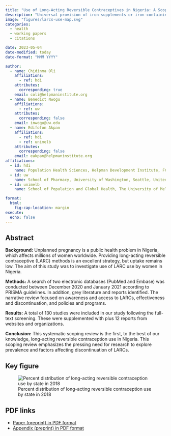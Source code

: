 ```yaml
---
title: "Use of Long-Acting Reversible Contraceptives in Nigeria: A Scoping Review"
description: "Universal provision of iron supplements or iron-containing multiple micronutrients powders (MNPs) are widely used to prevent anemia in young children in low- and middle-income countries."
image: "figures/larcs-use-map.svg"
categories:
  - health
  - working papers
  - citations

date: 2023-05-04
date-modified: today
date-format: "MMM YYYY"

author:
  - name: Chidinma Oli
    affiliations:
      - ref: hdi
    attributes:
      corresponding: true
    email: coli@helpmaninstitute.org
  - name: Benedict Nwogu
    affiliations:
      - ref: uw
    attributes:
      corresponding: false
    email: inwogu@uw.edu
  - name: Edifofon Akpan
    affiliations:
      - ref: hdi
      - ref: unimelb
    attributes:
      corresponding: false
    email: eakpan@helpmaninstitute.org
affiliations:
  - id: hdi
    name: Population Health Sciences, Helpman Development Institute, FCT Abuja, Nigeria.
  - id: uw
    name: School of Pharmacy, University of Washington, Seattle, United States.
  - id: unimelb
    name: School of Population and Global Health, The University of Melbourne, Victoria, Australia.

format: 
  html: 
    fig-cap-location: margin
execute:
  echo: false
---
```


## Abstract

**Background:** Unplanned pregnancy is a public health problem in Nigeria, which affects millions of women worldwide. Providing long-acting reversible contraceptive (LARC) methods is an excellent strategy, but uptake remains low. The aim of this study was to investigate use of LARC use by women in Nigeria.

**Methods:** A search of two electronic databases (PubMed and Embase) was conducted between December 2020 and January 2021 according to PRISMA guidelines. In addition, grey literature and reports identified. The narrative review focused on awareness and access to LARCs, effectiveness and discontinuation, and policies and programs.

**Results:** A total of 130 studies were included in our study following the full-text screening. These were supplemented with plus 12 reports from websites and organizations.

**Conclusion:** This systematic scoping review is the first, to the best of our knowledge, long-acting reversible contraception use in Nigeria. This scoping review emphasizes the pressing need for research to explore prevalence and factors affecting discontinuation of LARCs.

## Key figure

![Percent distribution of long-acting reversible contraception use by state in 2018](figures/larcs-use-map.svg)

## PDF links

-   [Paper (preprint) in PDF format](larcs-scoping-review.pdf)
-   [Appendix (preprint) in PDF format](larcs-scoping-review.pdf)
